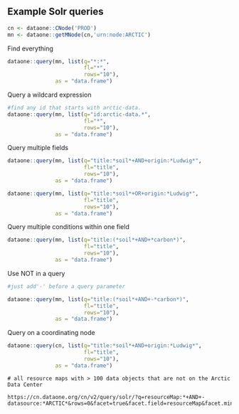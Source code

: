 ## Example Solr queries

```r
cn <- dataone::CNode('PROD')
mn <- dataone::getMNode(cn,'urn:node:ARCTIC')
```

Find everything

```r
dataone::query(mn, list(q="*:*",
                        fl="*",
                        rows="10"),
               as = "data.frame")
```

Query a wildcard expression 

```r
#find any id that starts with arctic-data.
dataone::query(mn, list(q="id:arctic-data.*",
                        fl="*",
                        rows="10"),
               as = "data.frame")
```

Query multiple fields 

```r
dataone::query(mn, list(q="title:*soil*+AND+origin:*Ludwig*",
                        fl="title",
                        rows="10"),
               as = "data.frame")

dataone::query(mn, list(q="title:*soil*+OR+origin:*Ludwig*",
                        fl="title",
                        rows="10"),
               as = "data.frame")
```

Query multiple conditions within one field

```r
dataone::query(mn, list(q="title:(*soil*+AND+*carbon*)",
                        fl="title",
                        rows="10"),
               as = "data.frame")
```

Use NOT in a query

```r
#just add'-' before a query parameter

dataone::query(mn, list(q="title:(*soil*+AND+-*carbon*)",
                        fl="title",
                        rows="10"),
               as = "data.frame")
```



Query on a coordinating node

```r
dataone::query(cn, list(q="title:*soil*+AND+origin:*Ludwig*",
                        fl="title",
                        rows="10"),
               as = "data.frame")
```

```
# all resource maps with > 100 data objects that are not on the Arctic Data Center

https://cn.dataone.org/cn/v2/query/solr/?q=resourceMap:*+AND+-datasource:*ARCTIC*&rows=0&facet=true&facet.field=resourceMap&facet.mincount=100
```

